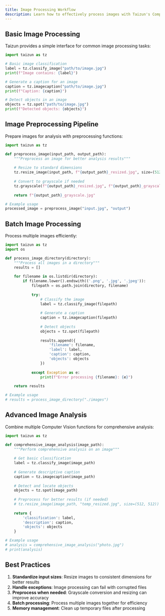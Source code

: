 ```yaml
---
title: Image Processing Workflow
description: Learn how to effectively process images with Taizun's Computer Vision functions.
---
```


## Basic Image Processing

Taizun provides a simple interface for common image processing tasks:

```python
import taizun as tz

# Basic image classification
label = tz.classify_image("path/to/image.jpg")
print(f"Image contains: {label}")

# Generate a caption for an image
caption = tz.imagecaption("path/to/image.jpg")
print(f"Caption: {caption}")

# Detect objects in an image
objects = tz.spot("path/to/image.jpg")
print(f"Detected objects: {objects}")
```

## Image Preprocessing Pipeline

Prepare images for analysis with preprocessing functions:

```python
import taizun as tz

def preprocess_image(input_path, output_path):
    """Preprocess an image for better analysis results"""
    
    # Resize to standard dimensions
    tz.resize_image(input_path, f"{output_path}_resized.jpg", size=(512, 512))
    
    # Convert to grayscale if needed
    tz.grayscale(f"{output_path}_resized.jpg", f"{output_path}_grayscale.jpg")
    
    return f"{output_path}_grayscale.jpg"

# Example usage
processed_image = preprocess_image("input.jpg", "output")
```

## Batch Image Processing

Process multiple images efficiently:

```python
import taizun as tz
import os

def process_image_directory(directory):
    """Process all images in a directory"""
    results = []
    
    for filename in os.listdir(directory):
        if filename.lower().endswith(('.png', '.jpg', '.jpeg')):
            filepath = os.path.join(directory, filename)
            
            try:
                # Classify the image
                label = tz.classify_image(filepath)
                
                # Generate a caption
                caption = tz.imagecaption(filepath)
                
                # Detect objects
                objects = tz.spot(filepath)
                
                results.append({
                    'filename': filename,
                    'label': label,
                    'caption': caption,
                    'objects': objects
                })
                
            except Exception as e:
                print(f"Error processing {filename}: {e}")
    
    return results

# Example usage
# results = process_image_directory("./images")
```

## Advanced Image Analysis

Combine multiple Computer Vision functions for comprehensive analysis:

```python
import taizun as tz

def comprehensive_image_analysis(image_path):
    """Perform comprehensive analysis on an image"""
    
    # Get basic classification
    label = tz.classify_image(image_path)
    
    # Generate descriptive caption
    caption = tz.imagecaption(image_path)
    
    # Detect and locate objects
    objects = tz.spot(image_path)
    
    # Preprocess for better results (if needed)
    # tz.resize_image(image_path, "temp_resized.jpg", size=(512, 512))
    
    return {
        'classification': label,
        'description': caption,
        'objects': objects
    }

# Example usage
# analysis = comprehensive_image_analysis("photo.jpg")
# print(analysis)
```

## Best Practices

1. **Standardize input sizes**: Resize images to consistent dimensions for better results
2. **Handle exceptions**: Image processing can fail with corrupted files
3. **Preprocess when needed**: Grayscale conversion and resizing can improve accuracy
4. **Batch processing**: Process multiple images together for efficiency
5. **Memory management**: Clean up temporary files after processing